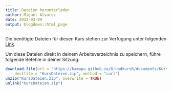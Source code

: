 ```yaml
---
title: Dateien herunterladen
author: Miguel Alvarez
date: 2023-03-09
output: blogdown::html_page
---
```


Die benötigte Dateien für diesen Kurs stehen zur Verfügung unter folgenden
[Link](http://kamapu.github.io/GrundkursR/documents/KursDateien.zip).

Um diese Dateien direkt in deinem Arbeitsverzeichnis zu speichern, führe
folgende Befehle in deiner Sitzung:

```r
download.file(url = "https://kamapu.github.io/GrundkursR/documents/KursDateien.zip",
    destfile = "KursDateien.zip", method = "curl")
unzip("KursDateien.zip", overwrite = TRUE)
unlink("KursDateien.zip")
```
